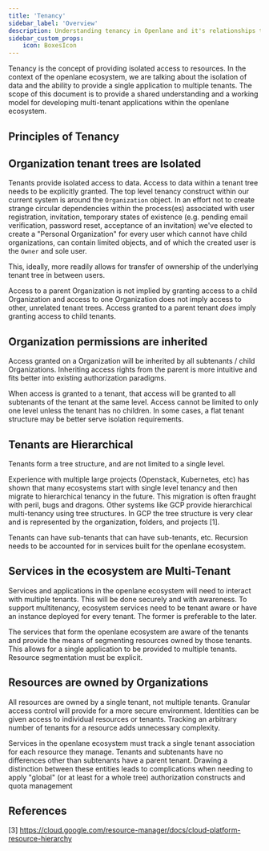 ```yaml
---
title: 'Tenancy'
sidebar_label: 'Overview'
description: Understanding tenancy in Openlane and it's relationships to permission inheritance
sidebar_custom_props:
    icon: BoxesIcon
---
```


Tenancy is the concept of providing isolated access to resources. In the context of the openlane ecosystem, we are talking about the isolation of data and the ability to provide a single application to multiple tenants. The scope of this document is to provide a shared understanding and a working model for developing multi-tenant applications within the openlane ecosystem.

## Principles of Tenancy

## Organization tenant trees are Isolated

Tenants provide isolated access to data. Access to data within a tenant tree needs to be explicitly granted. The top level tenancy construct within our current system is around the `Organization` object. In an effort not to create strange circular dependencies within the process(es) associated with user registration, invitation, temporary states of existence (e.g. pending email verification, password reset, acceptance of an invitation) we've elected to create a "Personal Organization" for every user which cannot have child organizations, can contain limited objects, and of which the created user is the `Owner` and sole user.

This, ideally, more readily allows for transfer of ownership of the underlying tenant tree in between users.

Access to a parent Organization is not implied by granting access to a child Organization and access to one Organization does not imply access to other, unrelated tenant trees. Access granted to a parent tenant *does* imply granting access to child tenants.

## Organization permissions are inherited

Access granted on a Organization will be inherited by all subtenants / child Organizations. Inheriting access rights from the parent is more intuitive and fits better into existing authorization paradigms.

When access is granted to a tenant, that access will be granted to all subtenants of the tenant at the same level. Access cannot be limited to only one level unless the tenant has no children. In some cases, a flat tenant structure may be better serve isolation requirements.

## Tenants are Hierarchical

Tenants form a tree structure, and are not limited to a single level.

Experience with multiple large projects (Openstack, Kubernetes, etc) has shown that many ecosystems start with single level tenancy and then migrate to hierarchical tenancy in the future. This migration is often fraught with peril, bugs and dragons. Other systems like GCP provide hierarchical multi-tenancy using tree structures. In GCP the tree structure is very clear and is represented by the organization, folders, and projects [1].

Tenants can have sub-tenants that can have sub-tenants, etc. Recursion needs to be accounted for in services built for the openlane ecosystem.

## Services in the ecosystem are Multi-Tenant

Services and applications in the openlane ecosystem will need to interact with multiple tenants. This will be done securely and with awareness. To support multitenancy, ecosystem services need to be tenant aware or have an instance deployed for every tenant. The former is preferable to the later.

The services that form the openlane ecosystem are aware of the tenants and provide the means of segmenting resources owned by those tenants. This allows for a single application to be provided to multiple tenants. Resource segmentation must be explicit.

## Resources are owned by Organizations

All resources are owned by a single tenant, not multiple tenants. Granular access control will provide for a more secure environment. Identities can be given access to individual resources or tenants. Tracking an arbitrary number of tenants for a resource adds unnecessary complexity.

Services in the openlane ecosystem must track a single tenant association for each resource they manage. Tenants and subtenants have no differences other than subtenants have a parent tenant. Drawing a distinction between these entities leads to complications when needing to apply "global" (or at least for a whole tree) authorization constructs and quota management

## References

[3] https://cloud.google.com/resource-manager/docs/cloud-platform-resource-hierarchy